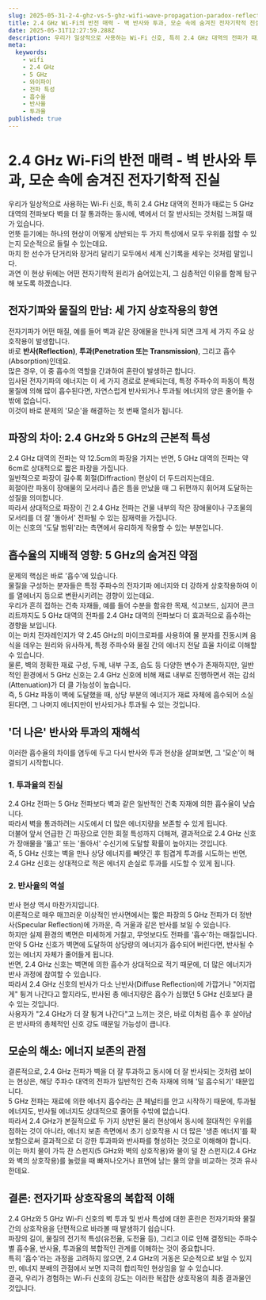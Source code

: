 ```yaml
---
slug: 2025-05-31-2-4-ghz-vs-5-ghz-wifi-wave-propagation-paradox-reflection-penetration-absorption
title: 2.4 GHz Wi-Fi의 반전 매력 - 벽 반사와 투과, 모순 속에 숨겨진 전자기학적 진실
date: 2025-05-31T12:27:59.288Z
description: 우리가 일상적으로 사용하는 Wi-Fi 신호, 특히 2.4 GHz 대역의 전파가 때로는 5 GHz 대역의 전파보다 벽을 더 잘 통과하는 동시에, 벽에서 더 잘 반사되는 것처럼 느껴질 때가 있습니다. 과연 이 현상 뒤에는 어떤 전자기학적 원리가 숨어있는지, 그 심층적인 이유를 함께 탐구해 보도록 하겠습니다.
meta:
  keywords:
    - wifi
    - 2.4 GHz
    - 5 GHz
    - 와이파이
    - 전파 특성
    - 흡수율
    - 반사율
    - 투과율
published: true
---
```


# 2.4 GHz Wi-Fi의 반전 매력 - 벽 반사와 투과, 모순 속에 숨겨진 전자기학적 진실

우리가 일상적으로 사용하는 Wi-Fi 신호, 특히 2.4 GHz 대역의 전파가 때로는 5 GHz 대역의 전파보다 벽을 더 잘 통과하는 동시에, 벽에서 더 잘 반사되는 것처럼 느껴질 때가 있습니다.<br /> 언뜻 듣기에는 하나의 현상이 어떻게 상반되는 두 가지 특성에서 모두 우위를 점할 수 있는지 모순적으로 들릴 수 있는데요.<br /> 마치 한 선수가 단거리와 장거리 달리기 모두에서 세계 신기록을 세우는 것처럼 말입니다.<br /> 과연 이 현상 뒤에는 어떤 전자기학적 원리가 숨어있는지, 그 심층적인 이유를 함께 탐구해 보도록 하겠습니다.<br />

## 전자기파와 물질의 만남: 세 가지 상호작용의 향연

전자기파가 어떤 매질, 예를 들어 벽과 같은 장애물을 만나게 되면 크게 세 가지 주요 상호작용이 발생합니다.<br /> 바로 **반사(Reflection)**, **투과(Penetration 또는 Transmission)**, 그리고 흡수(Absorption)인데요.<br /> 많은 경우, 이 중 흡수의 역할을 간과하여 혼란이 발생하곤 합니다.<br /> 입사된 전자기파의 에너지는 이 세 가지 경로로 분배되는데, 특정 주파수의 파동이 특정 물질에 의해 많이 흡수된다면, 자연스럽게 반사되거나 투과될 에너지의 양은 줄어들 수밖에 없습니다.<br /> 이것이 바로 문제의 '모순'을 해결하는 첫 번째 열쇠가 됩니다.<br />

## 파장의 차이: 2.4 GHz와 5 GHz의 근본적 특성

2.4 GHz 대역의 전파는 약 12.5cm의 파장을 가지는 반면, 5 GHz 대역의 전파는 약 6cm로 상대적으로 짧은 파장을 가집니다.<br /> 일반적으로 파장이 길수록 회절(Diffraction) 현상이 더 두드러지는데요.<br /> 회절이란 파동이 장애물의 모서리나 좁은 틈을 만났을 때 그 뒤편까지 휘어져 도달하는 성질을 의미합니다.<br /> 따라서 상대적으로 파장이 긴 2.4 GHz 전파는 건물 내부의 작은 장애물이나 구조물의 모서리를 더 잘 '돌아서' 전파될 수 있는 잠재력을 가집니다.<br /> 이는 신호의 '도달 범위'라는 측면에서 유리하게 작용할 수 있는 부분입니다.<br />

## 흡수율의 지배적 영향: 5 GHz의 숨겨진 약점

문제의 핵심은 바로 '흡수'에 있습니다.<br /> 물질을 구성하는 분자들은 특정 주파수의 전자기파 에너지와 더 강하게 상호작용하여 이를 열에너지 등으로 변환시키려는 경향이 있는데요.<br /> 우리가 흔히 접하는 건축 자재들, 예를 들어 수분을 함유한 목재, 석고보드, 심지어 콘크리트까지도 5 GHz 대역의 전파를 2.4 GHz 대역의 전파보다 더 효과적으로 흡수하는 경향을 보입니다.<br /> 이는 마치 전자레인지가 약 2.45 GHz의 마이크로파를 사용하여 물 분자를 진동시켜 음식을 데우는 원리와 유사하게, 특정 주파수와 물질 간의 에너지 전달 효율 차이로 이해할 수 있습니다.<br /> 물론, 벽의 정확한 재료 구성, 두께, 내부 구조, 습도 등 다양한 변수가 존재하지만, 일반적인 환경에서 5 GHz 신호는 2.4 GHz 신호에 비해 재료 내부로 진행하면서 겪는 감쇠(Attenuation)가 더 클 가능성이 높습니다.<br /> 즉, 5 GHz 파동이 벽에 도달했을 때, 상당 부분의 에너지가 재료 자체에 흡수되어 소실된다면, 그 나머지 에너지만이 반사되거나 투과될 수 있는 것입니다.<br />

## '더 나은' 반사와 투과의 재해석

이러한 흡수율의 차이를 염두에 두고 다시 반사와 투과 현상을 살펴보면, 그 '모순'이 해결되기 시작합니다.<br />

### 1. 투과율의 진실

2.4 GHz 전파는 5 GHz 전파보다 벽과 같은 일반적인 건축 자재에 의한 흡수율이 낮습니다.<br /> 따라서 벽을 통과하려는 시도에서 더 많은 에너지량을 보존할 수 있게 됩니다.<br /> 더불어 앞서 언급한 긴 파장으로 인한 회절 특성까지 더해져, 결과적으로 2.4 GHz 신호가 장애물을 '뚫고' 또는 '돌아서' 수신기에 도달할 확률이 높아지는 것입니다.<br /> 즉, 5 GHz 신호는 벽을 만나 상당 에너지를 빼앗긴 후 힘겹게 투과를 시도하는 반면, 2.4 GHz 신호는 상대적으로 적은 에너지 손실로 투과를 시도할 수 있게 됩니다.<br />

### 2. 반사율의 역설

반사 현상 역시 마찬가지입니다.<br /> 이론적으로 매우 매끄러운 이상적인 반사면에서는 짧은 파장의 5 GHz 전파가 더 정반사(Specular Reflection)에 가까운, 즉 거울과 같은 반사를 보일 수 있습니다.<br /> 하지만 실제 환경의 벽면은 미세하게 거칠고, 무엇보다도 전파를 '흡수'하는 매질입니다.<br /> 만약 5 GHz 신호가 벽면에 도달하여 상당량의 에너지가 흡수되어 버린다면, 반사될 수 있는 에너지 자체가 줄어들게 됩니다.<br /> 반면, 2.4 GHz 신호는 벽면에 의한 흡수가 상대적으로 적기 때문에, 더 많은 에너지가 반사 과정에 참여할 수 있습니다.<br /> 따라서 2.4 GHz 신호의 반사가 다소 난반사(Diffuse Reflection)에 가깝거나 "어지럽게" 튕겨 나간다고 할지라도, 반사된 총 에너지량은 흡수가 심했던 5 GHz 신호보다 클 수 있는 것입니다.<br /> 사용자가 "2.4 GHz가 더 잘 튕겨 나간다"고 느끼는 것은, 바로 이처럼 흡수 후 살아남은 반사파의 총체적인 신호 강도 때문일 가능성이 큽니다.<br />

## 모순의 해소: 에너지 보존의 관점

결론적으로, 2.4 GHz 전파가 벽을 더 잘 투과하고 동시에 더 잘 반사되는 것처럼 보이는 현상은, 해당 주파수 대역의 전파가 일반적인 건축 자재에 의해 '덜 흡수되기' 때문입니다.<br /> 5 GHz 전파는 재료에 의한 에너지 흡수라는 큰 페널티를 안고 시작하기 때문에, 투과될 에너지도, 반사될 에너지도 상대적으로 줄어들 수밖에 없습니다.<br /> 따라서 2.4 GHz가 본질적으로 두 가지 상반된 물리 현상에서 동시에 절대적인 우위를 점하는 것이 아니라, 에너지 보존 측면에서 초기 상호작용 시 더 많은 '생존 에너지'를 확보함으로써 결과적으로 더 강한 투과파와 반사파를 형성하는 것으로 이해해야 합니다.<br /> 이는 마치 물이 가득 찬 스펀지(5 GHz와 벽의 상호작용)와 물이 덜 찬 스펀지(2.4 GHz와 벽의 상호작용)를 눌렀을 때 빠져나오거나 표면에 남는 물의 양을 비교하는 것과 유사한데요.<br />

## 결론: 전자기파 상호작용의 복합적 이해

2.4 GHz와 5 GHz Wi-Fi 신호의 벽 투과 및 반사 특성에 대한 혼란은 전자기파와 물질 간의 상호작용을 단편적으로 바라볼 때 발생하기 쉽습니다.<br /> 파장의 길이, 물질의 전기적 특성(유전율, 도전율 등), 그리고 이로 인해 결정되는 주파수별 흡수율, 반사율, 투과율의 복합적인 관계를 이해하는 것이 중요합니다.<br /> 특히 '흡수'라는 과정을 고려하지 않으면, 2.4 GHz의 거동은 모순적으로 보일 수 있지만, 에너지 분배의 관점에서 보면 지극히 합리적인 현상임을 알 수 있습니다.<br /> 결국, 우리가 경험하는 Wi-Fi 신호의 강도는 이러한 복잡한 상호작용의 최종 결과물인 것입니다.<br />

